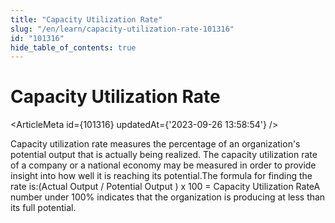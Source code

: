 ```yaml
---
title: "Capacity Utilization Rate"
slug: "/en/learn/capacity-utilization-rate-101316"
id: "101316"
hide_table_of_contents: true
---
```



# Capacity Utilization Rate

<ArticleMeta id={101316} updatedAt={'2023-09-26 13:58:54'} />
<div className='border-solid border-b border-t-0 my-4 border-[var(--ifm-color-gray-300)]' />

Capacity utilization rate measures the percentage of an organization's potential output that is actually being realized. The capacity utilization rate of a company or a national economy may be measured in order to provide insight into how well it is reaching its potential.The formula for finding the rate is:(Actual Output / Potential Output ) x 100 = Capacity Utilization RateA number under 100% indicates that the organization is producing at less than its full potential.
